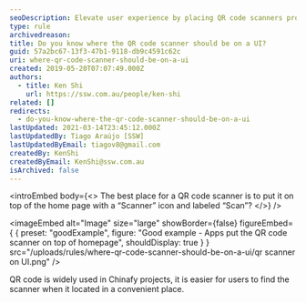 ```yaml
---
seoDescription: Elevate user experience by placing QR code scanners prominently on home pages with a clear icon and label.
type: rule
archivedreason:
title: Do you know where the QR code scanner should be on a UI?
guid: 57a2bc67-13f3-47b1-9118-db9c4591c62c
uri: where-qr-code-scanner-should-be-on-a-ui
created: 2019-05-20T07:07:49.000Z
authors:
  - title: Ken Shi
    url: https://ssw.com.au/people/ken-shi
related: []
redirects:
  - do-you-know-where-the-qr-code-scanner-should-be-on-a-ui
lastUpdated: 2021-03-14T23:45:12.000Z
lastUpdatedBy: Tiago Araújo [SSW]
lastUpdatedByEmail: tiagov8@gmail.com
createdBy: KenShi
createdByEmail: KenShi@ssw.com.au
isArchived: false
---
```


<introEmbed
  body={<>
The best place for a QR code scanner is to put it on top of the home page with a “Scanner” icon and labeled “Scan”?
  </>}
/>

<imageEmbed
  alt="Image"
  size="large"
  showBorder={false}
  figureEmbed={ {
    preset: "goodExample",
    figure: "Good example - Apps put the QR code scanner on top of  homepage",
    shouldDisplay: true
  } }
  src="/uploads/rules/where-qr-code-scanner-should-be-on-a-ui/qr scanner on UI.png"
/>


QR code is widely used in Chinafy projects, it is easier for users to find the scanner when it located in a convenient place.
